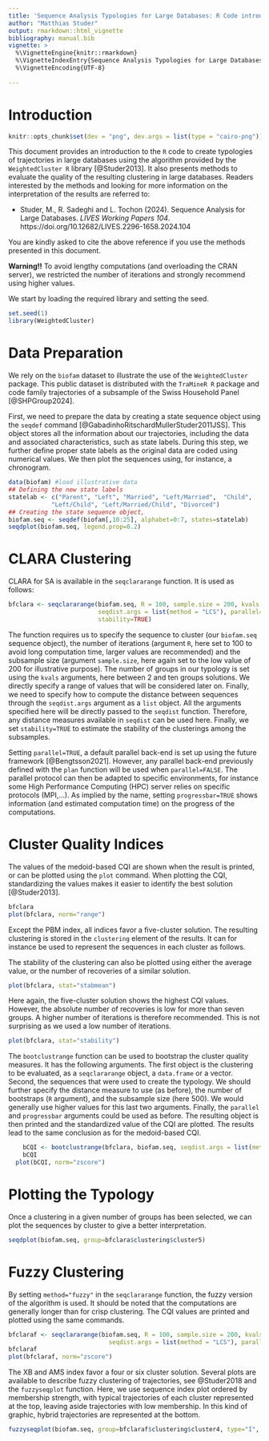 ---
title: 'Sequence Analysis Typologies for Large Databases: R Code introduction'
author: "Matthias Studer"
output: rmarkdown::html_vignette
bibliography: manual.bib 
vignette: >
  %\VignetteEngine{knitr::rmarkdown} 
  %\VignetteIndexEntry{Sequence Analysis Typologies for Large Databases: R Code introduction}
  %\VignetteEncoding{UTF-8}
    
---

# Introduction 
```{r, include=FALSE}
knitr::opts_chunk$set(dev = "png", dev.args = list(type = "cairo-png"))
```


This document provides an introduction to the `R` code to create typologies of trajectories in large databases using the algorithm provided by the `WeightedCluster R` library [@Studer2013]. It also presents methods to evaluate the quality of the resulting clustering in large databases. Readers interested by the methods and looking for more information on the interpretation of the results are referred to:


- Studer, M., R. Sadeghi and L. Tochon (2024). Sequence Analysis for Large Databases. *LIVES Working Papers 104*. https://doi.org/10.12682/LIVES.2296-1658.2024.104

You are kindly asked to cite the above reference if you use the methods presented in this document. 

**Warning!!** To avoid lengthy computations (and overloading the CRAN server), we restricted the number of iterations and strongly recommend using higher values. 

We start by loading the required library and setting the seed. 


```{r, message=FALSE}
set.seed(1)
library(WeightedCluster)
```


# Data Preparation

We rely on the `biofam` dataset to illustrate the use of the `WeightedCluster` package. This public dataset is distributed with the `TraMineR R` package and code family trajectories of a subsample of the Swiss Household Panel [@SHPGroup2024].

First, we need to prepare the data by creating a state sequence object using the `seqdef` command [@GabadinhoRitschardMullerStuder2011JSS]. This object stores all the information about our trajectories, including the data and associated characteristics, such as state labels. During this step, we further define proper state labels as the original data are coded using numerical values. We then plot the sequences using, for instance, a chronogram. 

```{r seqdefbiofam, warning=FALSE, message=FALSE, fig.width=8, fig.height=5}
data(biofam) #load illustrative data
## Defining the new state labels 
statelab <- c("Parent", "Left", "Married", "Left/Married",  "Child", 
            "Left/Child", "Left/Married/Child", "Divorced")
## Creating the state sequence object,
biofam.seq <- seqdef(biofam[,10:25], alphabet=0:7, states=statelab)
seqdplot(biofam.seq, legend.prop=0.2)
```


# CLARA Clustering 

CLARA for SA is available in the `seqclararange` function. It is used as follows:

```{r seqclaraex, warning=FALSE, message=FALSE}
bfclara <- seqclararange(biofam.seq, R = 100, sample.size = 200, kvals = 2:10, 
						 seqdist.args = list(method = "LCS"), parallel=TRUE, 
                         stability=TRUE)
```


The function requires us to specify the sequence to cluster (our `biofam.seq` sequence object), the number of iterations (argument `R`, here set to 100 to avoid long computation time, larger values are recommended) and the subsample size (argument `sample.size`, here again set to the low value of 200 for illustrative purpose). The number of groups in our typology is set using the `kvals` arguments, here between 2 and ten groups solutions. We directly specify a range of values that will be considered later on. Finally, we need to specify how to compute the distance between sequences through the `seqdist.args` argument as a `list` object. All the arguments specified here will be directly passed to the `seqdist` function. Therefore, any distance measures available in `seqdist` can be used here. Finally, we set `stability=TRUE` to estimate the stability of the clusterings among the subsamples.

Setting `parallel=TRUE`, a default parallel back-end is set up using the future framework [@Bengtsson2021]. However, any parallel back-end previously defined with the `plan` function will be used when `parallel=FALSE`. The parallel protocol can then be adapted to specific environments, for instance some High Performance Computing (HPC) server relies on specific protocols (MPI,...). As implied by the name, setting `progressbar=TRUE` shows information (and estimated computation time) on the progress of the computations.

# Cluster Quality Indices
The values of the medoid-based CQI are shown when the result is printed, or can be plotted using the `plot` command. When plotting the CQI, standardizing the values makes it easier to identify the best solution [@Studer2013].


```{r plotcqi, fig.width=8, fig.height=5}
bfclara
plot(bfclara, norm="range")
```


Except the PBM index, all indices favor a five-cluster solution. The resulting clustering is stored in the `clustering` element of the results. It can for instance be used to represent the sequences in each cluster as follows.

The stability of the clustering can also be plotted using either the average value, or the number of recoveries of a similar solution. 


```{r plotcqistabilityavg, fig.width=8, fig.height=5}
plot(bfclara, stat="stabmean")
```

Here again, the five-cluster solution shows the highest CQI values. However, the absolute number of recoveries is low for more than seven groups. A higher number of iterations is therefore recommended. This is not surprising as we used a low number of iterations.



```{r plotcqistability, fig.width=8, fig.height=5}
plot(bfclara, stat="stability")
```

The `bootclustrange` function can be used to bootstrap the cluster quality measures. It has the following arguments. The first object is the clustering to be evaluated, as a `seqclararange` object, a `data.frame` or a vector. Second, the sequences that were used to create the typology. We should further specify the distance measure to use (as before), the number of bootstraps (`R` argument), and the subsample size (here 500). We would generally use higher values for this last two arguments. Finally, the `parallel` and `progressbar` arguments could be used as before. The resulting object is then printed and the standardized value of the CQI are plotted. The results lead to the same conclusion as for the medoid-based CQI. 


```{r bcqi, fig.width=8, fig.height=5}
	bCQI <- bootclustrange(bfclara, biofam.seq, seqdist.args = list(method = "LCS"), R = 100, sample.size = 500,  parallel=TRUE)
	bCQI
  plot(bCQI, norm="zscore")
```




# Plotting the Typology
Once a clustering in a given number of groups has been selected, we can plot the sequences by cluster to give a better interpretation. 


```{r seqdplotclust, fig.width=8, fig.height=8}
seqdplot(biofam.seq, group=bfclara$clustering$cluster5)
```

# Fuzzy Clustering

By setting `method="fuzzy"` in the `seqclararange` function, the fuzzy version of the algorithm is used. It should be noted that the computations are generally longer than for crisp clustering. The CQI values are printed and plotted using the same commands. 



```{r seqclarafuzzy, warning=FALSE, message=FALSE, fig.width=8, fig.height=5}
bfclaraf <- seqclararange(biofam.seq, R = 100, sample.size = 200, kvals = 2:10, method="fuzzy",
							seqdist.args = list(method = "LCS"), parallel=TRUE)
bfclaraf
plot(bfclaraf, norm="zscore")
```

The XB and AMS index favor a four or six cluster solution. Several plots are available to describe fuzzy clustering of trajectories, see @Studer2018 and the `fuzzyseqplot` function. Here, we use sequence index plot ordered by membership strength, with typical trajectories of each cluster represented at the top, leaving aside trajectories with low membership. In this kind of graphic, hybrid trajectories are represented at the bottom. 



```{r seqdplotclustf, dev="png", fig.width=8, fig.height=8}
fuzzyseqplot(biofam.seq, group=bfclaraf$clustering$cluster4, type="I", sortv="membership", membership.threashold=0.4)
```